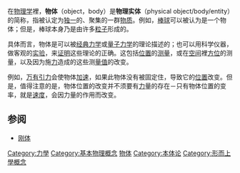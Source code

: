 {{noteTA
|G1=Physics
}}
在[[物理学|物理学]]裡，'''物体'''（object，body）是'''物理实体'''（physical object/body/entity）的简称，指被认定为[[独一|独一]]的、聚集的一群[[物质|物质]]。例如，[[棒球|棒球]]可以被认为是一个物体；但是，棒球本身乃是由许多[[粒子|粒子]]形成的。

具体而言，物体是可以被[[经典力学|经典力学]]或[[量子力学|量子力学]]的理论描述的；也可以用科学仪器，做客观的[[实验|实验]]，来[[证明|证明]]这些理论的正确。这包括[[位置|位置]]的[[测量|测量]]，或在[[空间|空间]]裡[[方位|方位]]的测量，以及因为施[[力|力]]造成的这些测[[量值|量值]]的改变。

例如，[[万有引力|万有引力]]会使物体[[加速|加速]]，如果此物体没有被固定住，导致它的[[位置|位置]]改变。但是，值得注意的是，物体位置的改变并不须要有[[力|力]]量的存在－只有物体位置的变率，就是[[速度|速度]]，会因力量的作用而改变。

== 参阅 ==
*[[刚体|刚体]]

[[Category:力學|Category:力學]]
[[Category:基本物理概念|Category:基本物理概念]]
[[Category:物体|]]
[[Category:本体论|Category:本体论]]
[[Category:形而上學概念|Category:形而上學概念]]